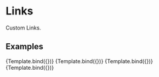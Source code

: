 

<Meta title="Design System/Link" component={Link} />

# Links

Custom Links.

## Examples


<Canvas>
  <Story name="Light mode inactive" args={{ Icon: Home, text: "Home" }}>
    {Template.bind({})}
  </Story>
  <Story
    name="Light mode active"
    args={{ Icon: Home, text: "Home", active: true }}
  >
    {Template.bind({})}
  </Story>
  <Story
    name="Dark mode inactive"
    parameters={{ backgrounds: { default: "dark" } }}
    args={{ Icon: Home, text: "Home", mode: "dark" }}
  >
    {Template.bind({})}
  </Story>
  <Story
    name="Dark mode active"
    parameters={{ backgrounds: { default: "dark" } }}
    args={{ Icon: Home, text: "Home", mode: "dark", active: true }}
  >
    {Template.bind({})}
  </Story>
</Canvas>
